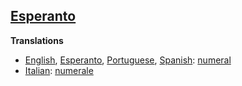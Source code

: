 ==[[Esperanto]]==

'''Translations'''

*[[English]], [[Esperanto]], [[Portuguese]], [[Spanish]]: [[numeral]]
*[[Italian]]: [[numerale]]
